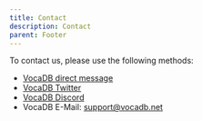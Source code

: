 ```yaml
---
title: Contact 
description: Contact
parent: Footer
---
```


To contact us, please use the following methods:
* [VocaDB direct message](https://vocadb.net/)
* [VocaDB Twitter](https://twitter.com/VocaDB)
* [VocaDB Discord](https://discord.com/invite/3bwXQNXKCz)
* VocaDB E-Mail: support@vocadb.net